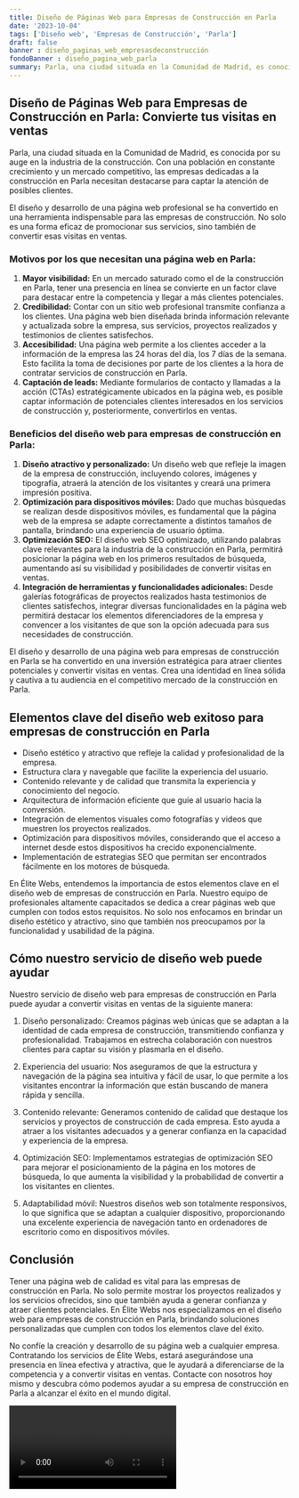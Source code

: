 ```yaml
---
title: Diseño de Páginas Web para Empresas de Construcción en Parla
date: '2023-10-04'
tags: ['Diseño web', 'Empresas de Construcción', 'Parla']
draft: false
banner : diseño_paginas_web_empresasdeconstrucción
fondoBanner : diseño_pagina_web_parla
summary: Parla, una ciudad situada en la Comunidad de Madrid, es conocida por su auge en la industria de la construcción. Con una población en constante crecimiento y un mercado competitivo, las empresas dedicadas a la construcción en Parla necesitan destacarse para captar la atención de posibles clientes.
---
```


## Diseño de Páginas Web para Empresas de Construcción en Parla: Convierte tus visitas en ventas

Parla, una ciudad situada en la Comunidad de Madrid, es conocida por su auge en la industria de la construcción. Con una población en constante crecimiento y un mercado competitivo, las empresas dedicadas a la construcción en Parla necesitan destacarse para captar la atención de posibles clientes.

El diseño y desarrollo de una página web profesional se ha convertido en una herramienta indispensable para las empresas de construcción. No solo es una forma eficaz de promocionar sus servicios, sino también de convertir esas visitas en ventas.

### Motivos por los que necesitan una página web en Parla:

1. **Mayor visibilidad:** En un mercado saturado como el de la construcción en Parla, tener una presencia en línea se convierte en un factor clave para destacar entre la competencia y llegar a más clientes potenciales.
2. **Credibilidad:** Contar con un sitio web profesional transmite confianza a los clientes. Una página web bien diseñada brinda información relevante y actualizada sobre la empresa, sus servicios, proyectos realizados y testimonios de clientes satisfechos.
3. **Accesibilidad:** Una página web permite a los clientes acceder a la información de la empresa las 24 horas del día, los 7 días de la semana. Esto facilita la toma de decisiones por parte de los clientes a la hora de contratar servicios de construcción en Parla.
4. **Captación de leads:** Mediante formularios de contacto y llamadas a la acción (CTAs) estratégicamente ubicados en la página web, es posible captar información de potenciales clientes interesados en los servicios de construcción y, posteriormente, convertirlos en ventas.

### Beneficios del diseño web para empresas de construcción en Parla:

1. **Diseño atractivo y personalizado:** Un diseño web que refleje la imagen de la empresa de construcción, incluyendo colores, imágenes y tipografía, atraerá la atención de los visitantes y creará una primera impresión positiva.
2. **Optimización para dispositivos móviles:** Dado que muchas búsquedas se realizan desde dispositivos móviles, es fundamental que la página web de la empresa se adapte correctamente a distintos tamaños de pantalla, brindando una experiencia de usuario óptima.
3. **Optimización SEO:** El diseño web SEO optimizado, utilizando palabras clave relevantes para la industria de la construcción en Parla, permitirá posicionar la página web en los primeros resultados de búsqueda, aumentando así su visibilidad y posibilidades de convertir visitas en ventas.
4. **Integración de herramientas y funcionalidades adicionales:** Desde galerías fotográficas de proyectos realizados hasta testimonios de clientes satisfechos, integrar diversas funcionalidades en la página web permitirá destacar los elementos diferenciadores de la empresa y convencer a los visitantes de que son la opción adecuada para sus necesidades de construcción.

El diseño y desarrollo de una página web para empresas de construcción en Parla se ha convertido en una inversión estratégica para atraer clientes potenciales y convertir visitas en ventas. Crea una identidad en línea sólida y cautiva a tu audiencia en el competitivo mercado de la construcción en Parla.

<GifSeo />

<Cta />

## Elementos clave del diseño web exitoso para empresas de construcción en Parla

- Diseño estético y atractivo que refleje la calidad y profesionalidad de la empresa.
- Estructura clara y navegable que facilite la experiencia del usuario.
- Contenido relevante y de calidad que transmita la experiencia y conocimiento del negocio.
- Arquitectura de información eficiente que guíe al usuario hacia la conversión.
- Integración de elementos visuales como fotografías y videos que muestren los proyectos realizados.
- Optimización para dispositivos móviles, considerando que el acceso a internet desde estos dispositivos ha crecido exponencialmente.
- Implementación de estrategias SEO que permitan ser encontrados fácilmente en los motores de búsqueda.

En Élite Webs, entendemos la importancia de estos elementos clave en el diseño web de empresas de construcción en Parla. Nuestro equipo de profesionales altamente capacitados se dedica a crear páginas web que cumplen con todos estos requisitos. No solo nos enfocamos en brindar un diseño estético y atractivo, sino que también nos preocupamos por la funcionalidad y usabilidad de la página.

## Cómo nuestro servicio de diseño web puede ayudar

Nuestro servicio de diseño web para empresas de construcción en Parla puede ayudar a convertir visitas en ventas de la siguiente manera:

1. Diseño personalizado: Creamos páginas web únicas que se adaptan a la identidad de cada empresa de construcción, transmitiendo confianza y profesionalidad. Trabajamos en estrecha colaboración con nuestros clientes para captar su visión y plasmarla en el diseño.

2. Experiencia del usuario: Nos aseguramos de que la estructura y navegación de la página sea intuitiva y fácil de usar, lo que permite a los visitantes encontrar la información que están buscando de manera rápida y sencilla.

3. Contenido relevante: Generamos contenido de calidad que destaque los servicios y proyectos de construcción de cada empresa. Esto ayuda a atraer a los visitantes adecuados y a generar confianza en la capacidad y experiencia de la empresa.

4. Optimización SEO: Implementamos estrategias de optimización SEO para mejorar el posicionamiento de la página en los motores de búsqueda, lo que aumenta la visibilidad y la probabilidad de convertir a los visitantes en clientes.

5. Adaptabilidad móvil: Nuestros diseños web son totalmente responsivos, lo que significa que se adaptan a cualquier dispositivo, proporcionando una excelente experiencia de navegación tanto en ordenadores de escritorio como en dispositivos móviles.

## Conclusión

Tener una página web de calidad es vital para las empresas de construcción en Parla. No solo permite mostrar los proyectos realizados y los servicios ofrecidos, sino que también ayuda a generar confianza y atraer clientes potenciales. En Élite Webs nos especializamos en el diseño web para empresas de construcción en Parla, brindando soluciones personalizadas que cumplen con todos los elementos clave del éxito.

No confíe la creación y desarrollo de su página web a cualquier empresa. Contratando los servicios de Élite Webs, estará asegurándose una presencia en línea efectiva y atractiva, que le ayudará a diferenciarse de la competencia y a convertir visitas en ventas. Contacte con nosotros hoy mismo y descubra cómo podemos ayudar a su empresa de construcción en Parla a alcanzar el éxito en el mundo digital.

<Video />

<CtaBot job='Empresas de Construcción' city='Parla'/>

<Gmaps query='Parla+españa+maps' />